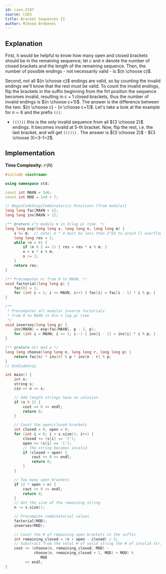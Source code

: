 ```yaml
---
id: cses-2187
source: CSES
title: Bracket Sequences II
author: Mihnea Brebenel
---
```


## Explanation

First, it would be helpful to know how many open and closed brackets should be in the remaining sequence; let $c$ and $n$
denote the number of closed brackets and the length of the remaining sequence. Then, the number of possible endings -
not necessarily valid - is ${n \choose c}$.

Second, not all ${n \choose c}$ endings are valid, so by counting the invalid endings we'll know that the rest must be valid.
To count the invalid endings, flip the brackets in the suffix beginning from the firt position the sequence becomes invalid,
resulting in $c+1$ closed brackets, thus the number of invalid endings is ${n \choose c+1}$. The answer is the difference between
the two: ${n \choose c} - {n \choose c+1}$. Let's take a look at the example for $n=6$ and the prefix $\texttt{(()}$:
- $\texttt{(()))(}$  this is the only invalid sequence from all ${3 \choose 2}$ endings. It becomes invalid at
5-th bracket. Now, flip the rest, i.e. the last bracket, and will get $\texttt{(())))}$ . The answer is
${3 \choose 2}$ - ${3 \choose 3}=3-1=2$.

## Implementation

**Time Complexity:** $\mathcal{O}(N)$

<LanguageSection>
<CPPSection>

```cpp
#include <iostream>

using namespace std;

const int MAXN = 1e6;
const int MOD = 1e9 + 7;

// BeginCodeSnip{Combinatorics Functions (from module)}
long long fac[MAXN + 1];
long long inv[MAXN + 1];

/** @return x^n modulo m in O(log p) time. */
long long exp(long long x, long long n, long long m) {
	x %= m;  // note: m * m must be less than 2^63 to avoid ll overflow
	long long res = 1;
	while (n > 0) {
		if (n % 2 == 1) { res = res * x % m; }
		x = x * x % m;
		n /= 2;
	}
	return res;
}

/** Precomputes n! from 0 to MAXN. */
void factorial(long long p) {
	fac[0] = 1;
	for (int i = 1; i <= MAXN; i++) { fac[i] = fac[i - 1] * i % p; }
}

/**
 * Precomputes all modular inverse factorials
 * from 0 to MAXN in O(n + log p) time
 */
void inverses(long long p) {
	inv[MAXN] = exp(fac[MAXN], p - 2, p);
	for (int i = MAXN; i >= 1; i--) { inv[i - 1] = inv[i] * i % p; }
}

/** @return nCr mod p */
long long choose(long long n, long long r, long long p) {
	return fac[n] * inv[r] % p * inv[n - r] % p;
}
// EndCodeSnip

int main() {
	int n;
	string s;
	cin >> n >> s;

	// Odd length strings have no solution
	if (n % 2) {
		cout << 0 << endl;
		return 0;
	}

	// Count the open/closed brackets
	int closed = 0, open = 0;
	for (int i = 0; i < s.size(); i++) {
		closed += (s[i] == ')');
		open += (s[i] == '(');
		// The string becomes invalid
		if (closed > open) {
			cout << 0 << endl;
			return 0;
		}
	}

	// Too many open brackets
	if (2 * open > n) {
		cout << 0 << endl;
		return 0;
	}
	// Get the size of the remaining string
	n -= s.size();

	// Precompute combinatorial values
	factorial(MOD);
	inverses(MOD);

	// Count the # of remaining open brackets in the suffix
	int remaining_closed = (n + open - closed) / 2;
	// Substract from the total # of valid string the # of invalid strings
	cout << (choose(n, remaining_closed, MOD) -
	         choose(n, remaining_closed + 1, MOD) + MOD) %
	            MOD
	     << endl;
}
```

</CPPSection>
</LanguageSection>
